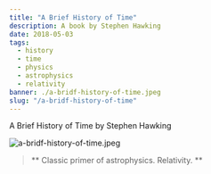 ---
title: "A Brief History of Time"
description: A book by Stephen Hawking
date: 2018-05-03
tags:
  - history
  - time
  - physics
  - astrophysics
  - relativity
banner: ./a-bridf-history-of-time.jpeg
slug: "/a-bridf-history-of-time"
---

A Brief History of Time by Stephen Hawking

![a-bridf-history-of-time.jpeg](a-bridf-history-of-time.jpeg)

> ** Classic primer of astrophysics. Relativity. **